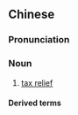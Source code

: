 {{also|减免税收}}
==Chinese==
{{zh-forms|s=减免税收|type=22}}

===Pronunciation===
{{zh-pron
|m=jiǎnmiǎn shuìshōu
|cat=n
}}

===Noun===
{{zh-noun}}

# [[tax relief]]

====Derived terms====
{{zh-der|稅收減除|稅收減免}}

{{zh-cat|Taxation}}